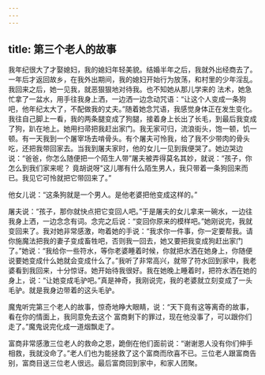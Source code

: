 ```yaml
---
---
---
```

title: 第三个老人的故事
---



我年纪很大了才娶媳妇，我的媳妇年轻美貌。结婚半年之后，我就外出经商去了。一年后才返回故乡，在我外出期间，我的媳妇开始行为放荡，和村里的少年淫乱。我回来之后，她一见我，就恶狠狠地对待我。也不知她从那儿学来的
法术，她急忙拿了一盆水，用手往我身上洒，一边洒一边念动咒语：“让这个人变成一条狗吧，他年纪太大了，不配做我的丈夫。”随着她念咒语，我感觉身体正在发生变化。我往自己脚上一看，我的两条腿变成了狗腿，接着身上长出了长毛，到最后我变成了狗，趴在地上。她用扫帚把我赶出家门。我无家可归，流浪街头，饱一顿，饥一顿。有一天我到一个屠宰场去啃骨头。有个屠夫可怜我，给了我不少带肉的骨头吃，还把我带回家去。当我到屠夫家时，他的女儿一见到我便哭了。她边哭边说：“爸爸，你怎么随便把一个陌生人带”屠夫被弄得莫名其妙，就说：“孩子，你怎么到我们家来呢？
竟胡说呀"这儿哪有什么陌生男人，我只带着一条狗回来而已。我见它可怜就把它带回来了。”

他女儿说：“这条狗就是一个男人。是他老婆把他变成这样的。”

屠夫说：“孩子，那你就快点把它变回人吧。”于是屠夫的女儿拿来一碗水，一边往我身上洒，一边念念有词。念完之后说：“变回你原来的模样吧。”她刚说完，我就变回来了。我对她非常感激，吻着她的手说：“我求你一件事，你一定要帮我。请你施魔法把我的妻子变成畜牲吧，否则我一回去，她又要把我变成狗赶出家门了。”她说：“我给你一些符水，等你老婆睡着时候，你就把水洒在她身上，你随便说要她变成什么她就会变成什么了。”我听了非常高兴，就带了符水回到家中，我老婆看到我回来，十分惊讶。她开始待我很好。我在她晚上睡着时，把符水洒在她的身上，说：“让她变成毛驴吧。”真是神奇，我刚说完，我的老婆就立刻变成了一头毛驴。就是我身边带着的这头毛驴。

魔鬼听完第三个老人的故事，惊奇地睁大眼睛，说：“天下竟有这等离奇的故事，看在你的情面上，我同意免去这个
富商剩下的罪过，现在他没事了，可以跟你们走了。”魔鬼说完化成一道烟飘走了。

富商非常感激三位老人的救命之恩，跪倒在他们面前说：“谢谢恩人没有你们伸手相救，我就没命了。”老人们也为能拯救了这个富商而欣喜不已。三位老人跟富商告别，富商目送三位老人很远。最后富商回到家中，和家人团聚。